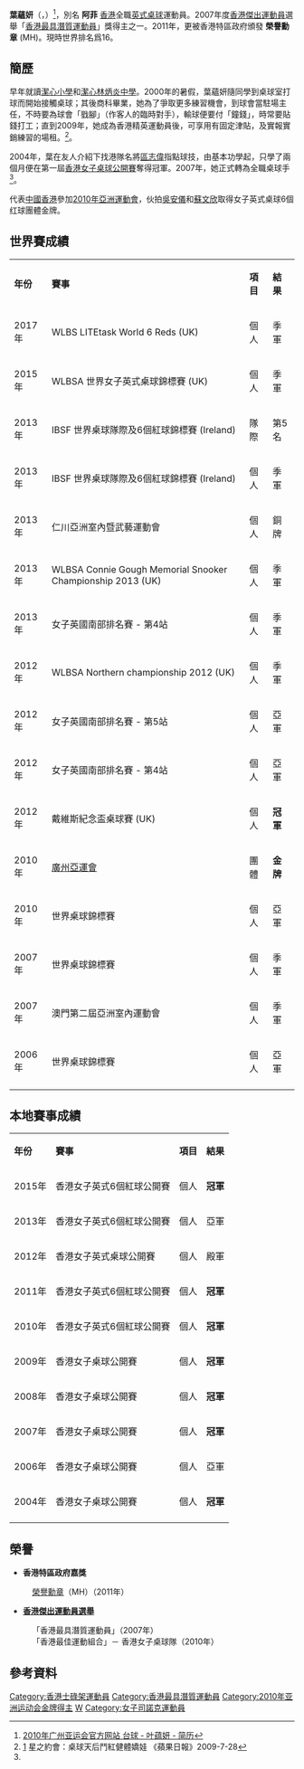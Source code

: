 {{noteTA
|1=zh:桌球;zh-hans:台球;zh-hk:桌球;zh-tw:撞球;
|2=zh:斯諾克;zh-hans:斯诺克;zh-hk:士碌架;zh-tw:斯諾克;
|3=zh-hans:奥沙利文; zh-hk:奧蘇利雲
}}
{{Infobox Snooker player
| Name         = 葉蘊妍
| image        = 
| birth_date    = {{birth date and age|1980|1|15|df=yes}}
| birth_place   = {{HKG-1959}}
| Sport country = {{HK}}
| Nickname     = 阿菲、大師姐、美魔女
| Professional = 2007–現在
| High Ranking = 16 (截至2019年1月)
}}

{{MedalTableTop}}
{{MedalCountry|{{HKG-CHN}}}}
{{MedalSport | 女子[[撞球|撞球]]}}
{{MedalCompetition | [[亞洲運動會|亞洲運動會]]}}
{{MedalBronze | [[2010年亞洲運動會|2013 仁川]] | 個人 }}
{{MedalGold | [[2010年亞洲運動會|2010 廣州]] | 團體 }}
{{MedalBronze | [[2007年亞洲運動會|2007 澳門]] | 個人 }}
{{MedalBottom}}

'''葉蘊妍'''{{MH}}（{{lang-en|'''IP Wan-in Jaique'''}}，{{bd|1980年|1月15日|catIdx=I葉}}）<ref>[http://www.gz2010.cn/info/CHN_CHN/ZB/ZBB101A_BS@@@@@@@@@@@@@@@CHN_number=215725.html 2010年广州亚运会官方网站 台球 - 叶蕴妍 - 简历]</ref>，別名 '''阿菲''' [[香港|香港]]全職[[英式桌球|英式桌球]]運動員。2007年度[[香港傑出運動員|香港傑出運動員]]選舉「[[香港最具潛質運動員|香港最具潛質運動員]]」獎得主之一。2011年，更被香港特區政府頒發 '''榮譽勳章''' (MH)。現時世界排名爲16。

==簡歷==
早年就讀[[潔心小學|潔心小學]]和[[潔心林炳炎中學|潔心林炳炎中學]]。2000年的暑假，葉蘊妍隨同學到桌球室打球而開始接觸桌球；其後商科畢業，她為了爭取更多練習機會，到球會當駐場主任，不時要為球會「戥腳」（作客人的臨時對手），輸球便要付「鐘錢」，時常要貼錢打工；直到2009年，她成為香港精英運動員後，可享用有固定津貼，及實報實銷練習的場租。<ref name="蘋果日報2009">[http://hk.apple.nextmedia.com/template/apple/art_main.php?iss_id=20090728&sec_id=25391&subsec_id=25392&art_id=13034789] 星之約會：桌球天后鬥紅健體嬌娃
《蘋果日報》2009-7-28</ref>。

2004年，葉在友人介紹下找港隊名將[[區志偉|區志偉]]指點球技，由基本功學起，只學了兩個月便在第一屆[[香港女子桌球公開賽|香港女子桌球公開賽]]奪得冠軍。2007年，她正式轉為全職桌球手<ref name="蘋果日報2009"/>。

代表[[2010年亞洲運動會中國香港代表團|中國香港]]參加[[2010年亞洲運動會|2010年亞洲運動會]]，伙拍[[吳安儀|吳安儀]]和[[蘇文欣|蘇文欣]]取得女子英式桌球6個红球團體金牌。

== 世界賽成績 ==
{| class="sortable wikitable"
|-
| '''年份'''
| '''賽事'''
| '''項目'''
| '''結果'''
|- style="background:#cfc;"
| 2017年 || WLBS LITEtask World 6 Reds (UK) || 個人 || 季軍
|- style="background:#cfc;"
| 2015年 || WLBSA 世界女子英式桌球錦標賽 (UK) || 個人 || 季軍
|- style="background:#cfc;"
| 2013年 || IBSF 世界桌球隊際及6個紅球錦標賽 (Ireland) || 隊際 || 第5名
|- style="background:#cfc;"
| 2013年 || IBSF 世界桌球隊際及6個紅球錦標賽 (Ireland) || 個人 || 季軍
|- style="background:#cfc;"
| 2013年 || 仁川亞洲室內暨武藝運動會 || 個人 || 銅牌
|- style="background:#cfc;"
| 2013年 || WLBSA Connie Gough Memorial Snooker Championship 2013 (UK) || 個人 || 季軍
|- style="background:#cfc;"
| 2013年 || 女子英國南部排名賽 - 第4站 || 個人 || 季軍
|- style="background:#cfc;"
| 2012年 || WLBSA Northern championship 2012 (UK) || 個人 || 季軍
|- style="background:#cfc;"
| 2012年 || 女子英國南部排名賽 - 第5站 || 個人 || 亞軍
|- style="background:#cfc;"
| 2012年 || 女子英國南部排名賽 - 第4站 || 個人 || 亞軍
|- style="background:#cfc;"
| 2012年 || 戴維斯紀念盃桌球賽 (UK) || 個人 || '''冠軍'''
|- style="background:#cfc;"
| 2010年 || [[廣州亞運會|廣州亞運會]] || 團體 || '''金牌'''
|- style="background:#cfc;"
| 2010年 || 世界桌球錦標賽 || 個人 || 亞軍
|- style="background:#cfc;"
| 2007年 || 世界桌球錦標賽 || 個人 || 季軍
|- style="background:#cfc;"
| 2007年 || 澳門第二屆亞洲室內運動會 || 個人 || 季軍
|- style="background:#cfc;"
| 2006年 || 世界桌球錦標賽 || 個人 || 亞軍
|- style="background:#cfc;"
|}

== 本地賽事成績 ==
{| class="sortable wikitable"
|-
| '''年份'''
| '''賽事'''
| '''項目'''
| '''結果'''
|- style="background:#cfc;"
| 2015年 ||香港女子英式6個紅球公開賽 || 個人 || '''冠軍'''
|- style="background:#cfc;"
| 2013年 ||香港女子英式6個紅球公開賽 || 個人 || 亞軍
|- style="background:#cfc;"
| 2012年 || 香港女子英式桌球公開賽 || 個人 ||  殿軍
|- style="background:#cfc;"
| 2011年 ||香港女子英式6個紅球公開賽 || 個人 || '''冠軍'''
|- style="background:#cfc;"
| 2010年 ||香港女子英式6個紅球公開賽 || 個人 || '''冠軍'''
|- style="background:#cfc;"
| 2009年 || 香港女子桌球公開賽 || 個人 || '''冠軍'''
|- style="background:#cfc;"
| 2008年 || 香港女子桌球公開賽 || 個人 || '''冠軍'''
|- style="background:#cfc;"
| 2007年 || 香港女子桌球公開賽 || 個人 || '''冠軍'''
|- style="background:#cfc;"
| 2006年 || 香港女子桌球公開賽 || 個人 || 亞軍
|- style="background:#cfc;"
| 2004年 || 香港女子桌球公開賽 || 個人 || '''冠軍'''
|- style="background:#cfc;"
|}

==榮譽==
*'''香港特區政府嘉獎'''
:[[榮譽勳章_(香港)|榮譽勳章]]（MH）（2011年）

*'''[[香港傑出運動員選舉|香港傑出運動員選舉]]'''
:「香港最具潛質運動員」（2007年）
:「香港最佳運動組合」－ 香港女子桌球隊（2010年）

==參考資料==
{{reflist}}

{{DEFAULTSORT:IP Wan-in}}
[[Category:香港士碌架運動員|Category:香港士碌架運動員]]
[[Category:香港最具潛質運動員|Category:香港最具潛質運動員]]
[[Category:2010年亚洲运动会金牌得主|Category:2010年亚洲运动会金牌得主]]
[[Category:葉姓|W]]
[[Category:女子司諾克運動員|Category:女子司諾克運動員]]